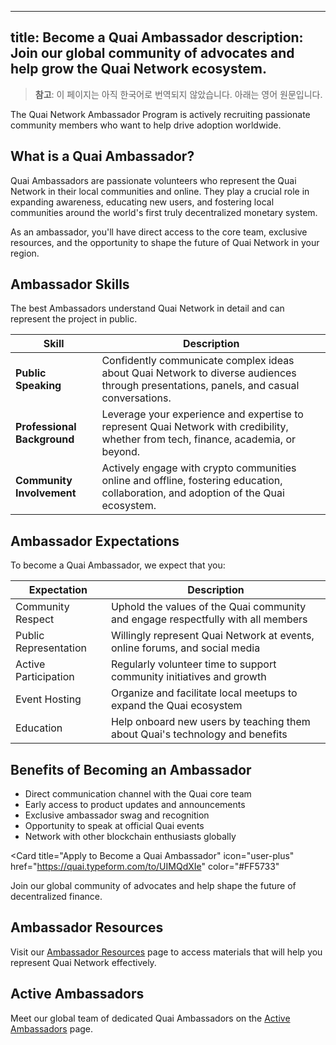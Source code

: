 <!-- AUTO-GENERATED-CONTENT:START (ENGLISH-COPY) -->
---
title: Become a Quai Ambassador
description: Join our global community of advocates and help grow the Quai Network ecosystem.
---

> **참고**: 이 페이지는 아직 한국어로 번역되지 않았습니다. 아래는 영어 원문입니다.

<Note>
  The Quai Network Ambassador Program is actively recruiting passionate community members who want to help drive adoption worldwide.
</Note>

## What is a Quai Ambassador?

Quai Ambassadors are passionate volunteers who represent the Quai Network in their local communities and online. They play a crucial role in expanding awareness, educating new users, and fostering local communities around the world's first truly decentralized monetary system.

As an ambassador, you'll have direct access to the core team, exclusive resources, and the opportunity to shape the future of Quai Network in your region.

## Ambassador Skills

The best Ambassadors understand Quai Network in detail and can represent the project in public.

| Skill | Description |
|-------|-------------|
| **Public Speaking** | Confidently communicate complex ideas about Quai Network to diverse audiences through presentations, panels, and casual conversations. |
| **Professional Background** | Leverage your experience and expertise to represent Quai Network with credibility, whether from tech, finance, academia, or beyond. |
| **Community Involvement** | Actively engage with crypto communities online and offline, fostering education, collaboration, and adoption of the Quai ecosystem.|

## Ambassador Expectations

To become a Quai Ambassador, we expect that you:

| Expectation | Description |
|-------------|-------------|
| Community Respect | Uphold the values of the Quai community and engage respectfully with all members |
| Public Representation | Willingly represent Quai Network at events, online forums, and social media |
| Active Participation | Regularly volunteer time to support community initiatives and growth |
| Event Hosting | Organize and facilitate local meetups to expand the Quai ecosystem |
| Education | Help onboard new users by teaching them about Quai's technology and benefits |

## Benefits of Becoming an Ambassador

- Direct communication channel with the Quai core team
- Early access to product updates and announcements
- Exclusive ambassador swag and recognition
- Opportunity to speak at official Quai events
- Network with other blockchain enthusiasts globally

<Card
  title="Apply to Become a Quai Ambassador"
  icon="user-plus"
  href="https://quai.typeform.com/to/UIMQdXIe"
  color="#FF5733"
>
  Join our global community of advocates and help shape the future of decentralized finance.
</Card>

## Ambassador Resources

Visit our [Ambassador Resources](/ko/get-involved/ambassador-resources) page to access materials that will help you represent Quai Network effectively.

## Active Ambassadors

Meet our global team of dedicated Quai Ambassadors on the [Active Ambassadors](/ko/get-involved/active-ambassadors) page.
